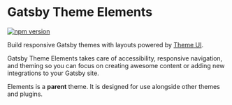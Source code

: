 
# Gatsby Theme Elements

[![npm version](https://badge.fury.io/js/gatsby-theme-elements.svg)](https://badge.fury.io/js/gatsby-theme-elements)

Build responsive Gatsby themes with layouts powered by [Theme UI](https://theme-ui.com/).

Gatsby Theme Elements takes care of accessibility, responsive navigation, and theming so you can focus on creating awesome content or adding new integrations to your Gatsby site.

Elements is a **parent** theme. It is designed for use alongside other themes and plugins.

<PageLink path="/getting-started" label="Get Started" home />
